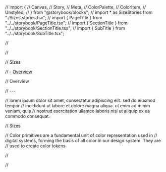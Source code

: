 // import {
// Canvas,
// Story,
// Meta,
// ColorPalette,
// ColorItem,
// Unstyled,
// } from "@storybook/blocks";
// import \* as SizeStories from "./Sizes.stories.tsx";
// import { PageTitle } from "../../storybook/PageTitle.tsx";
// import { SectionTitle } from "../../storybook/SectionTitle.tsx";
// import { SubTitle } from "../../storybook/SubTitle.tsx";

// <Meta of={SizeStories} title="Sizes" />

// <Unstyled>

// <PageTitle>Sizes</PageTitle>

// - [Overview](#overview)

// <SectionTitle id="overview">Overview</SectionTitle>

// ---

// lorem ipsum dolor sit amet, consectetur adipiscing elit. sed do eiusmod tempor
// incididunt ut labore et dolore magna aliqua. ut enim ad minim veniam, quis
// nostrud exercitation ullamco laboris nisi ut aliquip ex ea commodo consequat.

// <SectionTitle id="sizes">Sizes</SectionTitle>

// Color primitives are a fundamental unit of color representation used in
// digital systems, forming the basis of all color in our design system. They are
// used to create color tokens

// <Story of={SizeStories.Sizes} />

// </Unstyled>
